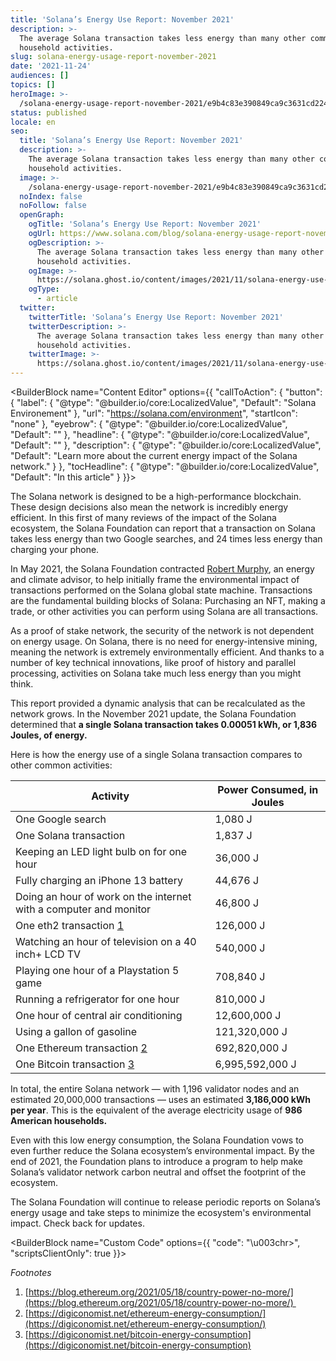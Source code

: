 ```yaml
---
title: 'Solana’s Energy Use Report: November 2021'
description: >-
  The average Solana transaction takes less energy than many other common
  household activities.
slug: solana-energy-usage-report-november-2021
date: '2021-11-24'
audiences: []
topics: []
heroImage: >-
  /solana-energy-usage-report-november-2021/e9b4c83e390849ca9c3631cd22422ffc.png
status: published
locale: en
seo:
  title: 'Solana’s Energy Use Report: November 2021'
  description: >-
    The average Solana transaction takes less energy than many other common
    household activities.
  image: >-
    /solana-energy-usage-report-november-2021/e9b4c83e390849ca9c3631cd22422ffc.png
  noIndex: false
  noFollow: false
  openGraph:
    ogTitle: 'Solana’s Energy Use Report: November 2021'
    ogUrl: https://www.solana.com/blog/solana-energy-usage-report-november-2021
    ogDescription: >-
      The average Solana transaction takes less energy than many other common
      household activities.
    ogImage: >-
      https://solana.ghost.io/content/images/2021/11/solana-energy-use-november-2021.png
    ogType:
      - article
  twitter:
    twitterTitle: 'Solana’s Energy Use Report: November 2021'
    twitterDescription: >-
      The average Solana transaction takes less energy than many other common
      household activities.
    twitterImage: >-
      https://solana.ghost.io/content/images/2021/11/solana-energy-use-november-2021.png
---
```


<BuilderBlock name="Content Editor" options={{
  "callToAction": {
    "button": {
      "label": {
        "@type": "@builder.io/core:LocalizedValue",
        "Default": "Solana Environement"
      },
      "url": "https://solana.com/environment",
      "startIcon": "none"
    },
    "eyebrow": {
      "@type": "@builder.io/core:LocalizedValue",
      "Default": ""
    },
    "headline": {
      "@type": "@builder.io/core:LocalizedValue",
      "Default": ""
    },
    "description": {
      "@type": "@builder.io/core:LocalizedValue",
      "Default": "Learn more about the current energy impact of the Solana network."
    }
  },
  "tocHeadline": {
    "@type": "@builder.io/core:LocalizedValue",
    "Default": "In this article"
  }
}}>

</BuilderBlock>

The Solana network is designed to be a high-performance blockchain. These design decisions also mean the network is incredibly energy efficient. In this first of many reviews of the impact of the Solana ecosystem, the Solana Foundation can report that a transaction on Solana takes less energy than two Google searches, and 24 times less energy than charging your phone.

In May 2021, the Solana Foundation contracted [Robert Murphy](http://othersphere.io/?ref=solana.ghost.io), an energy and climate advisor, to help initially frame the environmental impact of transactions performed on the Solana global state machine. Transactions are the fundamental building blocks of Solana: Purchasing an NFT, making a trade, or other activities you can perform using Solana are all transactions.

As a proof of stake network, the security of the network is not dependent on energy usage. On Solana, there is no need for energy-intensive mining, meaning the network is extremely environmentally efficient. And thanks to a number of key technical innovations, like proof of history and parallel processing, activities on Solana take much less energy than you might think.

This report provided a dynamic analysis that can be recalculated as the network grows. In the November 2021 update, the Solana Foundation determined that **a single Solana transaction takes 0.00051 kWh, or 1,836 Joules, of energy.**

Here is how the energy use of a single Solana transaction compares to other common activities:


| Activity                                                          | Power Consumed, in Joules |
| ----------------------------------------------------------------- | ------------------------- |
| One Google search                                                 | 1,080 J                   |
| One Solana transaction                                            | 1,837 J                   |
| Keeping an LED light bulb on for one hour                         | 36,000 J                  |
| Fully charging an iPhone 13 battery                               | 44,676 J                  |
| Doing an hour of work on the internet with a computer and monitor | 46,800 J                  |
| One eth2 transaction [1](#footnotes)                              | 126,000 J                 |
| Watching an hour of television on a 40 inch+ LCD TV               | 540,000 J                 |
| Playing one hour of a Playstation 5 game                          | 708,840 J                 |
| Running a refrigerator for one hour                               | 810,000 J                 |
| One hour of central air conditioning                              | 12,600,000 J              |
| Using a gallon of gasoline                                        | 121,320,000 J             |
| One Ethereum transaction [2](#footnotes)                          | 692,820,000 J             |
| One Bitcoin transaction [3](#footnotes)                           | 6,995,592,000 J           |


In total, the entire Solana network — with 1,196 validator nodes and an estimated 20,000,000 transactions — uses an estimated **3,186,000 kWh per year**. This is the equivalent of the average electricity usage of **986 American households.**

Even with this low energy consumption, the Solana Foundation vows to even further reduce the Solana ecosystem’s environmental impact. By the end of 2021, the Foundation plans to introduce a program to help make Solana’s validator network carbon neutral and offset the footprint of the ecosystem.

The Solana Foundation will continue to release periodic reports on Solana’s energy usage and take steps to minimize the ecosystem's environmental impact. Check back for updates.

<BuilderBlock name="Custom Code" options={{
  "code": "\u003chr>",
  "scriptsClientOnly": true
}}>

</BuilderBlock>

_Footnotes_

1.  [https://blog.ethereum.org/2021/05/18/country-power-no-more/](https://blog.ethereum.org/2021/05/18/country-power-no-more/) 
2.  [https://digiconomist.net/ethereum-energy-consumption/](https://digiconomist.net/ethereum-energy-consumption/)
3.  [https://digiconomist.net/bitcoin-energy-consumption](https://digiconomist.net/bitcoin-energy-consumption)
